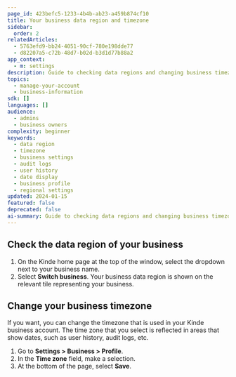 ```yaml
---
page_id: 423befc5-1233-4b4b-ab23-a459b874cf10
title: Your business data region and timezone
sidebar:
  order: 2
relatedArticles:
  - 5763efd9-bb24-4051-90cf-780e198dde77
  - d82207a5-c72b-48d7-b02d-b3d1d77b88a2
app_context:
  - m: settings
description: Guide to checking data regions and changing business timezone settings in Kinde for proper date display in logs and user history.
topics:
  - manage-your-account
  - business-information
sdk: []
languages: []
audience:
  - admins
  - business owners
complexity: beginner
keywords:
  - data region
  - timezone
  - business settings
  - audit logs
  - user history
  - date display
  - business profile
  - regional settings
updated: 2024-01-15
featured: false
deprecated: false
ai-summary: Guide to checking data regions and changing business timezone settings in Kinde for proper date display in logs and user history.
---
```


## Check the data region of your business

1. On the Kinde home page at the top of the window, select the dropdown next to your business name.
2. Select **Switch business**. Your business data region is shown on the relevant tile representing your business.

## Change your business timezone

If you want, you can change the timezone that is used in your Kinde business account. The time zone that you select is reflected in areas that show dates, such as user history, audit logs, etc.

1. Go to **Settings > Business > Profile**.
2. In the **Time zone** field, make a selection.
3. At the bottom of the page, select **Save**.
